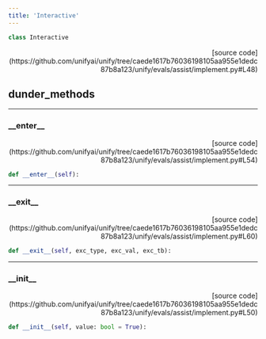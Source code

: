 ```yaml
---
title: 'Interactive'
---
```


```python
class Interactive
```

<p align="right">[source code](https://github.com/unifyai/unify/tree/caede1617b76036198105aa955e1dedc87b8a123/unify/evals/assist/implement.py#L48)</p>



## dunder_methods

---

### \_\_enter\_\_

<p align="right">[source code](https://github.com/unifyai/unify/tree/caede1617b76036198105aa955e1dedc87b8a123/unify/evals/assist/implement.py#L54)</p>

```python
def __enter__(self):
```



---

### \_\_exit\_\_

<p align="right">[source code](https://github.com/unifyai/unify/tree/caede1617b76036198105aa955e1dedc87b8a123/unify/evals/assist/implement.py#L60)</p>

```python
def __exit__(self, exc_type, exc_val, exc_tb):
```



---

### \_\_init\_\_

<p align="right">[source code](https://github.com/unifyai/unify/tree/caede1617b76036198105aa955e1dedc87b8a123/unify/evals/assist/implement.py#L50)</p>

```python
def __init__(self, value: bool = True):
```

